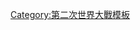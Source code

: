 {{Campaign
|name=[[拉普兰战争]]
|raw_name=Campaignbox Lapland War
|battles=[[東方冷杉行動|蘇爾薩里島]] &ndash; [[托爾尼奧戰役|托爾尼奧]] &ndash; [[羅瓦涅米戰役|羅瓦涅米]]
}}<noinclude>[[Category:第二次世界大戰模板]]

</noinclude>